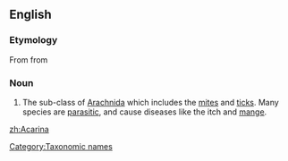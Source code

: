 ==English==

===Etymology===
{{wikipedia}}
From {{NL.}} from {{etyl|grc|en}} {{term|ἀκαρί||mite|tr=akari|lang=grc|sc=polytonic}}

===Noun===
{{infl|en|noun|g=p}}

# {{Zoölogy}} The sub-class of [[Arachnida]] which includes the [[mite]]s and [[tick]]s. Many species are [[parasitic]], and cause diseases like the itch and [[mange]].

{{anagrams:en/aaacinr}}
[[Category:Taxonomic names]]

[[zh:Acarina]]